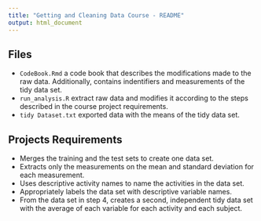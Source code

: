 ```yaml
---
title: "Getting and Cleaning Data Course - README"
output: html_document
---
```


## Files

* `CodeBook.Rmd` a code book that describes the modifications made to the raw data. Additionally, contains indentifiers and measurements of the tidy data set.
* `run_analysis.R` extract raw data and modifies it according to the steps described in the course project requirements.
* `tidy Dataset.txt` exported data with the means of the tidy data set.

## Projects Requirements

* Merges the training and the test sets to create one data set.
* Extracts only the measurements on the mean and standard deviation for each measurement.
* Uses descriptive activity names to name the activities in the data set.
* Appropriately labels the data set with descriptive variable names.
* From the data set in step 4, creates a second, independent tidy data set with the average of each variable for each activity and each subject.